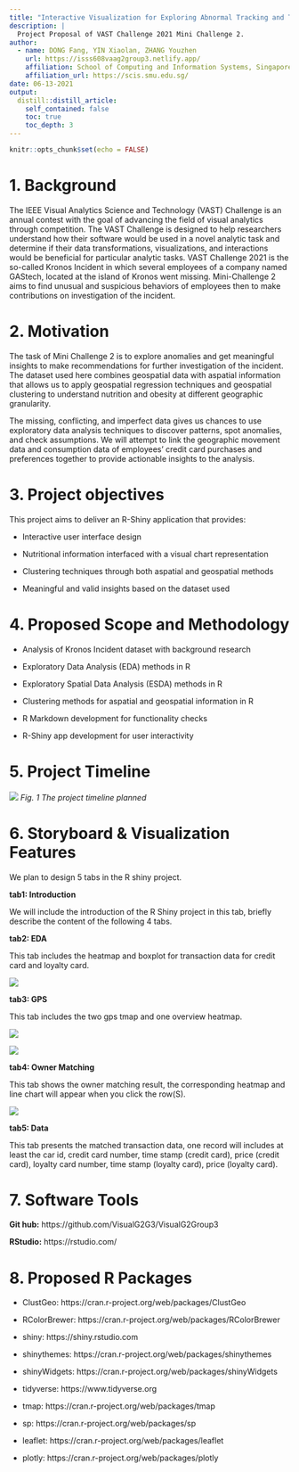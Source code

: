 ```yaml
---
title: "Interactive Visualization for Exploring Abnormal Tracking and Transaction of GAStech Employee"
description: |
  Project Proposal of VAST Challenge 2021 Mini Challenge 2.
author:
  - name: DONG Fang, YIN Xiaolan, ZHANG Youzhen
    url: https://isss608vaag2group3.netlify.app/
    affiliation: School of Computing and Information Systems, Singapore Management University
    affiliation_url: https://scis.smu.edu.sg/
date: 06-13-2021
output:
  distill::distill_article:
    self_contained: false
    toc: true
    toc_depth: 3
---
```



```r
knitr::opts_chunk$set(echo = FALSE)
```

# 1. Background 

The IEEE Visual Analytics Science and Technology (VAST) Challenge is an annual contest with the goal of advancing the field of visual analytics through competition. The VAST Challenge is designed to help researchers understand how their software would be used in a novel analytic task and determine if their data transformations, visualizations, and interactions would be beneficial for particular analytic tasks. VAST Challenge 2021 is the so-called Kronos Incident in which several employees of a company named GAStech, located at the island of Kronos went missing. Mini-Challenge 2 aims to find unusual and suspicious behaviors of employees then to make contributions on investigation of the incident.


# 2. Motivation 

The task of Mini Challenge 2 is to explore anomalies and get meaningful insights to make recommendations for further investigation of the incident. The dataset used here combines geospatial data with aspatial information that allows us to apply geospatial regression techniques and geospatial clustering to understand nutrition and obesity at different geographic granularity. 

The missing, conflicting, and imperfect data gives us chances to use exploratory data analysis techniques to discover patterns, spot anomalies, and check assumptions. We will attempt to link the geographic movement data and consumption data of employees' credit card purchases and preferences together to provide actionable insights to the analysis. 


# 3. Project objectives 

This project aims to deliver an R-Shiny application that provides: 

* Interactive user interface design 

* Nutritional information interfaced with a visual chart representation 

* Clustering techniques through both aspatial and geospatial methods 

* Meaningful and valid insights based on the dataset used 


# 4. Proposed Scope and Methodology 

* Analysis of Kronos Incident dataset with background research 

* Exploratory Data Analysis (EDA) methods in R 

* Exploratory Spatial Data Analysis (ESDA) methods in R 

* Clustering methods for aspatial and geospatial information in R 

* R Markdown development for functionality checks 

* R-Shiny app development for user interactivity 


# 5. Project Timeline 

![](Image/timetable.jpg)
_Fig. 1 The project timeline planned_

# 6. Storyboard & Visualization Features

We plan to design 5 tabs in the R shiny project.

**tab1: Introduction**

We will include the introduction of the R Shiny project in this tab, briefly describe the content of the following 4 tabs.

**tab2: EDA**

This tab includes the heatmap and boxplot for transaction data for credit card and loyalty card.

![](Image/prototype_tab1.jpg)

**tab3: GPS**

This tab includes the two gps tmap and one overview heatmap.

![](Image/prototype_tab2_gps.jpg)

![](Image/prototype_tab2_overview.jpg)

**tab4: Owner Matching**

This tab shows the owner matching result, the corresponding heatmap and line chart will appear when you click the row(S).

![](Image/prototype_tab3.jpg)

**tab5: Data**

This tab presents the matched transaction data, one record will includes at least the car id, credit card number, time stamp (credit card), price (credit card), loyalty card number, time stamp (loyalty card), price (loyalty card).

# 7. Software Tools

**Git hub:** https://github.com/VisualG2G3/VisualG2Group3

**RStudio:** https://rstudio.com/


# 8. Proposed R Packages

* ClustGeo:  https://cran.r-project.org/web/packages/ClustGeo 

* RColorBrewer: https://cran.r-project.org/web/packages/RColorBrewer 

* shiny: https://shiny.rstudio.com 

* shinythemes: https://cran.r-project.org/web/packages/shinythemes 

* shinyWidgets: https://cran.r-project.org/web/packages/shinyWidgets 

* tidyverse:  https://www.tidyverse.org 

* tmap: https://cran.r-project.org/web/packages/tmap 

* sp: https://cran.r-project.org/web/packages/sp 

* leaflet: https://cran.r-project.org/web/packages/leaflet 

* plotly: https://cran.r-project.org/web/packages/plotly 


